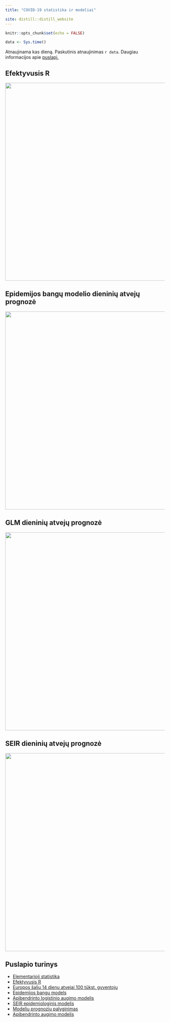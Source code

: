 ```yaml
---
title: "COVID-19 statistika ir modeliai"

site: distill::distill_website
---
```


```r
knitr::opts_chunk$set(echo = FALSE)

```

```r
data <- Sys.time()
```
Atnaujinama kas dieną. Paskutinis atnaujinimas `r data`. Daugiau informacijos apie [puslapį.](about.html)

## Efektyvusis R

<div class="layout-chunk" data-layout="l-body">
<p><img src="Re_files/figure-html5/unnamed-chunk-5-1.png" width="624" /></p>
</div>

## Epidemijos bangų modelio dieninių atvejų prognozė 

<div class="layout-chunk" data-layout="l-body">
<p><img src="glme_files/figure-html5/unnamed-chunk-6-1.png" width="624" /></p>
</div>


## GLM dieninių atvejų prognozė 

<div class="layout-chunk" data-layout="l-body">
<p><img src="glm_files/figure-html5/unnamed-chunk-6-1.png" width="624" /></p>
</div>

## SEIR dieninių atvejų prognozė

<div class="layout-chunk" data-layout="l-body">
<p><img src="SEIR_files/figure-html5/unnamed-chunk-6-1.png" width="624" /></p>
</div>

## Puslapio turinys

  - [Elementarioji statistika](stats.html)
  - [Efektyvusis R](Re.html)
  - [Europos šalių 14 dienų atvejai 100 tūkst. gyventojų](countries.html)
  - [Epidemijos bangų models](glme.html)
  - [Apibendrinto logistinio augimo modelis](glm.html)
  - [SEIR epidemiologinis modelis](SEIR.html)
  - [Modelių prognozių palyginimas](comparison.html)
  - [Apibendrinto augimo modelis](ggm.html)